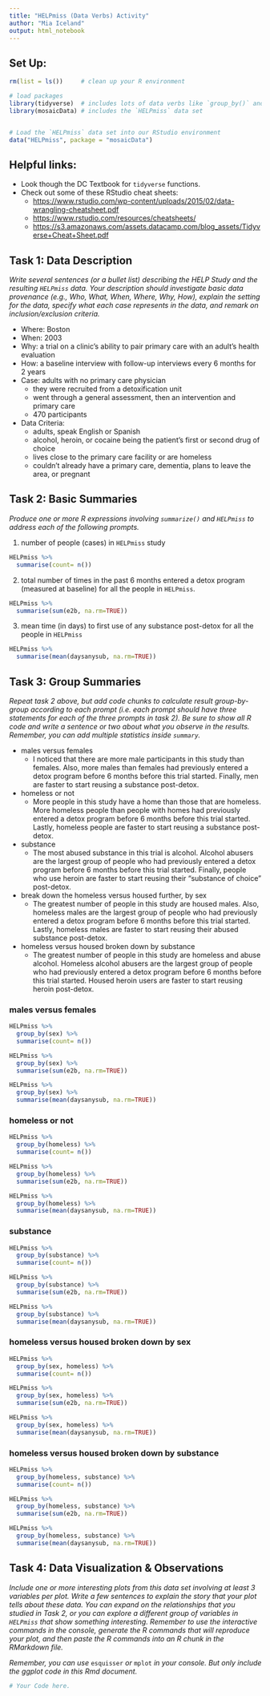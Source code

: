 ```yaml
---
title: "HELPmiss (Data Verbs) Activity"
author: "Mia Iceland"
output: html_notebook
---
```



## Set Up:

```r
rm(list = ls())     # clean up your R environment

# load packages
library(tidyverse)  # includes lots of data verbs like `group_by()` and `summarise()`
library(mosaicData) # includes the `HELPmiss` data set 


# Load the `HELPmiss` data set into our RStudio environment
data("HELPmiss", package = "mosaicData")

```

## Helpful links: 

- Look though the DC Textbook for `tidyverse` functions. 
- Check out some of these RStudio cheat sheets:
  - <https://www.rstudio.com/wp-content/uploads/2015/02/data-wrangling-cheatsheet.pdf> 
  - <https://www.rstudio.com/resources/cheatsheets/>
  - <https://s3.amazonaws.com/assets.datacamp.com/blog_assets/Tidyverse+Cheat+Sheet.pdf>
  



## Task 1: Data Description

*Write several sentences (or a bullet list) describing the HELP Study and the resulting `HELPmiss` data.  Your description should investigate basic data provenance (e.g., Who, What, When, Where, Why, How), explain the setting for the data, specify what each case represents in the data, and remark on inclusion/exclusion criteria.* 

- Where: Boston
- When: 2003
- Why: a trial on a clinic's ability to pair primary care with an adult's health evaluation
- How: a baseline interview with follow-up interviews every 6 months for 2 years
- Case: adults with no primary care physician
  - they were recruited from a detoxification unit
  - went through a general assessment, then an intervention and primary care
  - 470 participants
- Data Criteria:
  - adults, speak English or Spanish
  - alcohol, heroin, or cocaine being the patient's first or second drug of choice
  - lives close to the primary care facility or are homeless
  - couldn't already have a primary care, dementia, plans to leave the area, or pregnant 


## Task 2: Basic Summaries 

*Produce one or more R expressions involving `summarize()` and `HELPmiss` to address each of the following prompts.*

1. number of people (cases) in `HELPmiss` study

```r
HELPmiss %>%
  summarise(count= n())

```

2. total number of times in the past 6 months entered a detox program (measured at baseline) for all the people in `HELPmiss`. 

```r
HELPmiss %>%
  summarise(sum(e2b, na.rm=TRUE))

```


3. mean time (in days) to first use of any substance post-detox for all the people in `HELPmiss`


```r
HELPmiss %>%
  summarise(mean(daysanysub, na.rm=TRUE))

```



## Task 3: Group Summaries  

*Repeat task 2 above, but add code chunks to calculate result group-by-group according to each prompt (i.e. each prompt should have three statements for each of the three prompts in task 2).  Be sure to show all R code and write a sentence or two about what you observe in the results. Remember, you can add multiple statistics inside `summary`.* 


- males versus females
  - I noticed that there are more male participants in this study than females. Also, more males than females had previously entered a detox program before 6 months before this trial started. Finally, men are faster to start reusing a substance post-detox. 
- homeless or not
  - More people in this study have a home than those that are homeless. More homeless people than people with homes had previously entered a detox program before 6 months before this trial started. Lastly, homeless people are faster to start reusing a substance post-detox.
- substance
  - The most abused substance in this trial is alcohol. Alcohol abusers are the largest group of people who had previously entered a detox program before 6 months before this trial started. Finally, people who use heroin are faster to start reusing their "substance of choice" post-detox. 
- break down the homeless versus housed further, by sex
  - The greatest number of people in this study are housed males. Also, homeless males are the largest group of people who had previously entered a detox program before 6 months before this trial started. Lastly, homeless males are faster to start reusing their abused substance post-detox. 
- homeless versus housed broken down by substance
  - The greatest number of people in this study are homeless and abuse alcohol. Homeless alcohol abusers are the largest group of people who had previously entered a detox program before 6 months before this trial started. Housed heroin users are faster to start reusing heroin post-detox. 

### males versus females
```r

HELPmiss %>%
  group_by(sex) %>%
  summarise(count= n())

HELPmiss %>%
  group_by(sex) %>%
  summarise(sum(e2b, na.rm=TRUE))

HELPmiss %>%
  group_by(sex) %>%
  summarise(mean(daysanysub, na.rm=TRUE))

```

### homeless or not
```r

HELPmiss %>%
  group_by(homeless) %>%
  summarise(count= n())

HELPmiss %>%
  group_by(homeless) %>%
  summarise(sum(e2b, na.rm=TRUE))

HELPmiss %>%
  group_by(homeless) %>%
  summarise(mean(daysanysub, na.rm=TRUE))

```


### substance
```r

HELPmiss %>%
  group_by(substance) %>%
  summarise(count= n())

HELPmiss %>%
  group_by(substance) %>%
  summarise(sum(e2b, na.rm=TRUE))

HELPmiss %>%
  group_by(substance) %>%
  summarise(mean(daysanysub, na.rm=TRUE))

```

### homeless versus housed broken down by sex
```r

HELPmiss %>%
  group_by(sex, homeless) %>%
  summarise(count= n())

HELPmiss %>%
  group_by(sex, homeless) %>%
  summarise(sum(e2b, na.rm=TRUE))

HELPmiss %>%
  group_by(sex, homeless) %>%
  summarise(mean(daysanysub, na.rm=TRUE))

```

### homeless versus housed broken down by substance
```r

HELPmiss %>%
  group_by(homeless, substance) %>%
  summarise(count= n())

HELPmiss %>%
  group_by(homeless, substance) %>%
  summarise(sum(e2b, na.rm=TRUE))

HELPmiss %>%
  group_by(homeless, substance) %>%
  summarise(mean(daysanysub, na.rm=TRUE))

```



## Task 4: Data Visualization & Observations

*Include one or more interesting plots from this data set involving at least 3 variables per plot. Write a few sentences to explain the story that your plot tells about these data.  You can expand on the relationships that you studied in Task 2, or you can explore a different group of variables in `HELPmiss` that show something interesting. Remember to use the interactive commands in the console, generate the R commands that will reproduce your plot, and then paste the R commands into an R chunk in the RMarkdown file.*  

*Remember, you can use* `esquisser` *or* `mplot` *in your console. But only include the ggplot code in this Rmd document.*


```r
# Your Code here.

```



